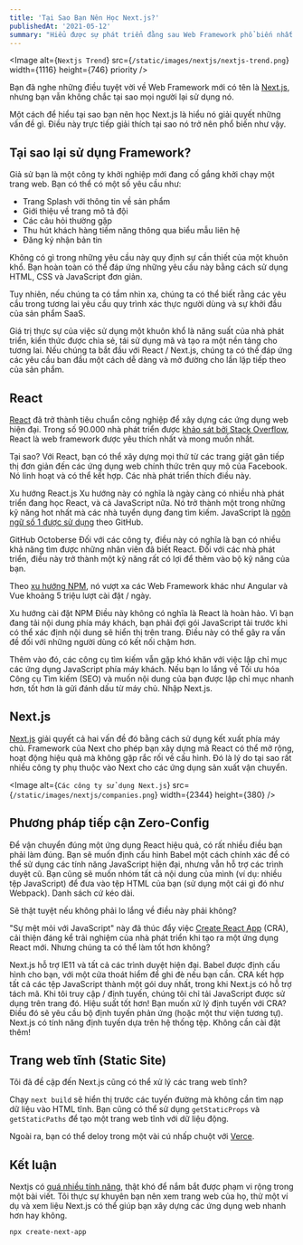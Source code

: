 ```yaml
---
title: 'Tại Sao Bạn Nên Học Next.js?' 
publishedAt: '2021-05-12'
summary: "Hiểu được sự phát triển đằng sau Web Framework phổ biến nhất của JavaScript và tìm hiểu lý do tại sao Next.js có thể giúp bạn xây dựng các ứng dụng web nhanh hơn."
---
```


<Image
  alt={`Nextjs Trend`}
  src={`/static/images/nextjs/nextjs-trend.png`}
  width={1116}
  height={746}
  priority
/>

Bạn đã nghe những điều tuyệt vời về Web Framework mới có tên là [Next.js](https://Nextjs.org), nhưng bạn vẫn không chắc tại sao mọi người lại sử dụng nó.

Một cách để hiểu tại sao bạn nên học Next.js là hiểu nó giải quyết những vấn đề gì. Điều này trực tiếp giải thích tại sao nó trở nên phổ biến như vậy.

## Tại sao lại sử dụng Framework?

Giả sử bạn là một công ty khởi nghiệp mới đang cố gắng khởi chạy một trang web. Bạn có thể có một số yêu cầu như:

- Trang Splash với thông tin về sản phẩm
- Giới thiệu về trang mô tả đội
- Các câu hỏi thường gặp
- Thu hút khách hàng tiềm năng thông qua biểu mẫu liên hệ
- Đăng ký nhận bản tin

Không có gì trong những yêu cầu này quy định sự cần thiết của một khuôn khổ. Bạn hoàn toàn có thể đáp ứng những yêu cầu này bằng cách sử dụng HTML, CSS và JavaScript đơn giản.

Tuy nhiên, nếu chúng ta có tầm nhìn xa, chúng ta có thể biết rằng các yêu cầu trong tương lai yêu cầu quy trình xác thực người dùng và sự khởi đầu của sản phẩm SaaS.

Giá trị thực sự của việc sử dụng một khuôn khổ là năng suất của nhà phát triển, kiến ​​thức được chia sẻ, tái sử dụng mã và tạo ra một nền tảng cho tương lai. Nếu chúng ta bắt đầu với React / Next.js, chúng ta có thể đáp ứng các yêu cầu ban đầu một cách dễ dàng và mở đường cho lần lặp tiếp theo của sản phẩm.

## React
[React](https://reactjs.org/) đã trở thành tiêu chuẩn công nghiệp để xây dựng các ứng dụng web hiện đại. Trong số 90.000 nhà phát triển được [khảo sát bởi Stack Overflow](https://insights.stackoverflow.com/survey/2019), React là web framework được yêu thích nhất và mong muốn nhất.

Tại sao? Với React, bạn có thể xây dựng mọi thứ từ các trang giật gân tiếp thị đơn giản đến các ứng dụng web chính thức trên quy mô của Facebook. Nó linh hoạt và có thể kết hợp. Các nhà phát triển thích điều này.


Xu hướng React.js
Xu hướng này có nghĩa là ngày càng có nhiều nhà phát triển đang học React, và cả JavaScript nữa. Nó trở thành một trong những kỹ năng hot nhất mà các nhà tuyển dụng đang tìm kiếm. JavaScript là [ngôn ngữ số 1 được sử dụng](https://octoverse.github.com/) theo GitHub.


GitHub Octoberse
Đối với các công ty, điều này có nghĩa là bạn có nhiều khả năng tìm được những nhân viên đã biết React. Đối với các nhà phát triển, điều này trở thành một kỹ năng rất có lợi để thêm vào bộ kỹ năng của bạn.

Theo [xu hướng NPM](https://www.npmtrends.com/), nó vượt xa các Web Framework khác như Angular và Vue khoảng 5 triệu lượt cài đặt / ngày.


Xu hướng cài đặt NPM
Điều này không có nghĩa là React là hoàn hảo. Vì bạn đang tải nội dung phía máy khách, bạn phải đợi gói JavaScript tải trước khi có thể xác định nội dung sẽ hiển thị trên trang. Điều này có thể gây ra vấn đề đối với những người dùng có kết nối chậm hơn.

Thêm vào đó, các công cụ tìm kiếm vẫn gặp khó khăn với việc lập chỉ mục các ứng dụng JavaScript phía máy khách. Nếu bạn lo lắng về Tối ưu hóa Công cụ Tìm kiếm (SEO) và muốn nội dung của bạn được lập chỉ mục nhanh hơn, tốt hơn là gửi đánh dấu từ máy chủ. Nhập Next.js.

## Next.js
[Next.js](https://nextjs.org/) giải quyết cả hai vấn đề đó bằng cách sử dụng kết xuất phía máy chủ. Framework của Next cho phép bạn xây dựng mã React có thể mở rộng, hoạt động hiệu quả mà không gặp rắc rối về cấu hình. Đó là lý do tại sao rất nhiều công ty phụ thuộc vào Next cho các ứng dụng sản xuất vận chuyển.

<Image
  alt={`Các công ty sử dụng Next.js`}
  src={`/static/images/nextjs/companies.png`}
  width={2344}
  height={380}
/>

## Phương pháp tiếp cận Zero-Config
Để vận chuyển đúng một ứng dụng React hiệu quả, có rất nhiều điều bạn phải làm đúng. Bạn sẽ muốn định cấu hình Babel một cách chính xác để có thể sử dụng các tính năng JavaScript hiện đại, nhưng vẫn hỗ trợ các trình duyệt cũ. Bạn cũng sẽ muốn nhóm tất cả nội dung của mình (ví dụ: nhiều tệp JavaScript) để đưa vào tệp HTML của bạn (sử dụng một cái gì đó như Webpack). Danh sách cứ kéo dài.

Sẽ thật tuyệt nếu không phải lo lắng về điều này phải không?

"Sự mệt mỏi với JavaScript" này đã thúc đẩy việc [Create React App](https://github.com/facebook/create-react-app) (CRA), cải thiện đáng kể trải nghiệm của nhà phát triển khi tạo ra một ứng dụng React mới. Nhưng chúng ta có thể làm tốt hơn không?

Next.js hỗ trợ IE11 và tất cả các trình duyệt hiện đại. Babel được định cấu hình cho bạn, với một cửa thoát hiểm để ghi đè nếu bạn cần.
CRA kết hợp tất cả các tệp JavaScript thành một gói duy nhất, trong khi Next.js có hỗ trợ tách mã. Khi tôi truy cập / định tuyến, chúng tôi chỉ tải JavaScript được sử dụng trên trang đó. Hiệu suất tốt hơn!
Bạn muốn xử lý định tuyến với CRA? Điều đó sẽ yêu cầu bộ định tuyến phản ứng (hoặc một thư viện tương tự). Next.js có tính năng định tuyến dựa trên hệ thống tệp. Không cần cài đặt thêm!

## Trang web tĩnh (Static Site)

Tôi đã đề cập đến Next.js cũng có thể xử lý các trang web tĩnh?

Chạy `next build` sẽ hiển thị trước các tuyến đường mà không cần tìm nạp dữ liệu vào HTML tĩnh. Bạn cũng có thể sử dụng `getStaticProps` và `getStaticPaths` để tạo một trang web tĩnh với dữ liệu động.

Ngoài ra, bạn có thể deloy trong một vài cú nhấp chuột với [Verce](https://vercel.com/new).

## Kết luận
Nextjs có [quá nhiều tính năng](https://nextjs.org/), thật khó để nắm bắt được phạm vi rộng trong một bài viết. Tôi thực sự khuyên bạn nên xem trang web của họ, thử một ví dụ và xem liệu Next.js có thể giúp bạn xây dựng các ứng dụng web nhanh hơn hay không.

```
npx create-next-app
```
